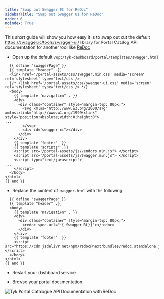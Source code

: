 ```yaml
---
title: "Swap out Swagger UI for ReDoc"
sidebarTitle: "Swap out Swagger UI for ReDoc"
order: 6
noindex: True
---
```



<LegacyClassicPortalApi/>

This short guide will show you how easy it is to swap out out the default https://swagger.io/tools/swagger-ui/ library for Portal Catalog API documentation for another tool like [ReDoc](http://rebilly.github.io/ReDoc/) 

* Open up the default `/opt/tyk-dashboard/portal/templates/swagger.html`

```
  {{ define "swaggerPage" }}
  {{ template "header" .}}
  <link href='/portal-assets/css/swagger.min.css' media='screen' rel='stylesheet' type='text/css'/>
  {/* <link href='/portal-assets/css/swagger-ui.css' media='screen' rel='stylesheet' type='text/css'/> */}
  <body>
    {{ template "navigation" . }}
    <div>
      <div class="container" style="margin-top: 80px;">
        <svg xmlns="http://www.w3.org/2000/svg" xmlns:xlink="http://www.w3.org/1999/xlink" style="position:absolute;width:0;height:0">
...
        </svg>
        <div id="swagger-ui"></div>
      </div>
    </div>
    {{ template "footer" .}}
    {{ template "scripts" .}}
    <script src="/portal-assets/js/vendors.min.js"> </script>
    <script src="/portal-assets/js/swagger.min.js"> </script>
    <script type="text/javascript">
...
    </script>
  </body>
</html>
{{ end }}
```

* Replace the content of `swagger.html` with the following:

```
  {{ define "swaggerPage" }}
  {{ template "header" .}}
  <body>
    {{ template "navigation" . }}
    <div>
      <div class="container" style="margin-top: 80px;">
        <redoc spec-url="{{.SwaggerURL}}"></redoc>
      </div>
    </div>
    {{ template "footer" .}}
    <script src="https://cdn.jsdelivr.net/npm/redoc@next/bundles/redoc.standalone.js"></script>
  </body>
</html>
{{ end }}
```

* Restart your dashboard service

* Browse your portal documentation

<img src="/img/dashboard/portal-management/redoc-petstore-tyk.png" alt="Tyk Portal Catalogue API Documentation with ReDoc" />
